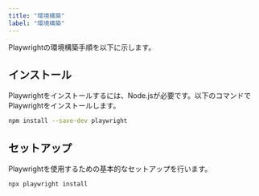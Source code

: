 ```yaml
---
title: "環境構築"
label: "環境構築"
---
```


Playwrightの環境構築手順を以下に示します。

## インストール

Playwrightをインストールするには、Node.jsが必要です。以下のコマンドでPlaywrightをインストールします。

```bash
npm install --save-dev playwright
```

## セットアップ

Playwrightを使用するための基本的なセットアップを行います。

```bash
npx playwright install
```
